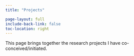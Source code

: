 ```yaml
---
title: "Projects"

page-layout: full
include-back-link: false
toc-location: right
---
```


This page brings together the research projects I have co-conceived/initiated.
